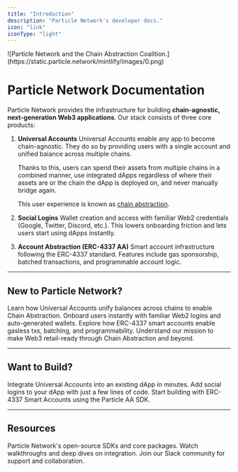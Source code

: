 ```yaml
---
title: "Introduction"
description: "Particle Network's developer docs."
icon: "link"
iconType: "light"
---
```


<Frame>
  ![Particle Network and the Chain Abstraction Coalition.](https://static.particle.network/mintlify/images/0.png)
</Frame>

# Particle Network Documentation

Particle Network provides the infrastructure for building **chain-agnostic, next-generation Web3 applications**.
Our stack consists of three core products:

1. **Universal Accounts**
   Universal Accounts enable any app to become chain-agnostic. They do so by providing users with a single account and unified balance across multiple chains.

   Thanks to this, users can spend their assets from multiple chains in a combined manner, use integrated dApps regardless of where their assets are or the chain the dApp is deployed on, and never manually bridge again.

   This user experience is known as [chain abstraction](https://developers.particle.network/intro/what-is-cha).
2. **Social Logins**
   Wallet creation and access with familiar Web2 credentials (Google, Twitter, Discord, etc.). This lowers onboarding friction and lets users start using dApps instantly.
3. **Account Abstraction (ERC-4337 AA)**
   Smart account infrastructure following the ERC-4337 standard.
   Features include gas sponsorship, batched transactions, and programmable account logic.

---

## New to Particle Network?

<CardGroup cols="1">
  <Card title="Introduction to Universal Accounts" icon="globe" href="./universal-accounts">
    Learn how Universal Accounts unify balances across chains to enable Chain Abstraction.
  </Card>
  <Card title="Introduction to Social Logins" icon="address-card" href="/social-logins/">
    Onboard users instantly with familiar Web2 logins and auto-generated wallets.
  </Card>
  <Card title="Introduction to Account Abstraction" icon="bolt" href="./account-abstraction">
    Explore how ERC-4337 smart accounts enable gasless txs, batching, and programmability.
  </Card>
  <Card title="What is Particle Network?" icon="atom-simple" href="./what-is-particle-network">
    Understand our mission to make Web3 retail-ready through Chain Abstraction and beyond.
  </Card>
</CardGroup>

---

## Want to Build?

<CardGroup cols="1">
  <Card title="Universal Account Quickstart" icon="star-shooting" href="/universal-accounts/cha/web-quickstart">
    Integrate Universal Accounts into an existing dApp in minutes.
  </Card>
  <Card title="Social Login Quickstart" icon="wand-magic-sparkles" href="/social-logins/connect/quickstart/web-quickstart">
    Add social logins to your dApp with just a few lines of code.
  </Card>
  <Card title="Account Abstraction Quickstart" icon="bolt" href="/aa/quickstart/web-aa">
    Start building with ERC-4337 Smart Accounts using the Particle AA SDK.
  </Card>
</CardGroup>

---

## Resources

<CardGroup cols="3">
  <Card title="GitHub Repos" icon="github" href="https://github.com/orgs/Particle-Network/repositories">
    Particle Network's open-source SDKs and core packages.
  </Card>
  <Card title="Tutorial Videos" icon="video" href="https://www.youtube.com/@ParticleNtwrk">
    Watch walkthroughs and deep dives on integration.
  </Card>
  <Card title="Slack Community" icon="slack" href="https://join.slack.com/t/particlenetworkhq/shared_invite/zt-3blxdzcd2-7skD8MNWUn_20eOrp9SICA">
    Join our Slack community for support and collaboration.
  </Card>
</CardGroup>